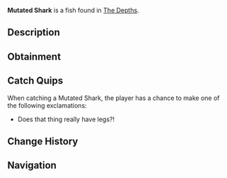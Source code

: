 {{FishInfobox
|image          = Mutated Shark.png
|rarity         = Mythical
|sea            = First Sea
|location       = [[The Depths]]
|sublocation    = 
|sources        = Fishing Rod
|radar_location = 
|prog_speed     = -20
|xp             = 800
|weather        = 
|time           = Night
|season         = Winter
|bait           = Fish Head
|base_weight    = 400
|base_value     = 3000
|weight_range   = 200
|base_chance    = 0.05
|base_resil     = 20
}}
'''Mutated Shark''' is a {{Rarity|Mythical}} fish found in [[The Depths]].

== Description ==
{{Description|A massive, mutated shark with glowing scars, extra fins, and an unsettling, aggressive nature. While it's named suggests it being a shark, it is actually more related to alligators. Using it's sleek body and its strong legs to pounce on unsuspecting prey.|Bestiary Entry}}

== Obtainment ==
{{Description|Patrols the darkest depths during the Coldest Nights...|Bestiary Hint}}
{{Fish Availability|
The Depths
The Depths/Absolute Darkness
|top_rods      = 
Leviathan's Fang Rod\109852.44\178730.09;
Free Spirit Rod\96808.82\147487.26;
Trident Rod\94077.04\143325.42;
No-Life Rod\72456.89\118520.27;
Seraphic Rod\66481.65\106426.88;
Rod Of The Eternal King\62371.78\101864.29;
Poseidon Rod\64127.8\104573.6;
Rod Of The Exalted One\62585.69\101909;
Ethereal Prism Rod\66203.18\107353.93;
Magnet Rod\31046.91\49849.96;
Kraken Rod\62828.1\101879.2;
Challenger's Rod\64475.93\105635.98;
Rod Of The Forgotten Fang\63993.81\104114.8;
Rod Of The Depths\61332.89\97157.69;
Zeus Rod\58587.48\92808.68;
Verdant Shear Rod\58081.15\92278.84;
Blazebringer Rod\56639.8\88784.89;
Depthseeker Rod\54420.65\86103.73;
Volcanic Rod\50505.27\76944.28;
Avalanche Rod\48408.17\77457.15;
Steady Rod\19814.03\33558.47
|recommended   = Trident Rod
}}

== Catch Quips ==
When catching a Mutated Shark, the player has a chance to make one of the following exclamations:
* Does that thing really have legs?!

== Change History ==
{{Change History|{{subst:Current Version}}}}

== Navigation ==
{{Fish Navbox|The Depths}}